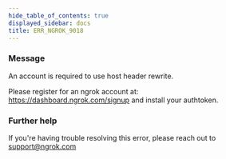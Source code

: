 ```yaml
---
hide_table_of_contents: true
displayed_sidebar: docs
title: ERR_NGROK_9018
---
```


### Message

An account is required to use host header rewrite.

Please register for an ngrok account at: https://dashboard.ngrok.com/signup and install your authtoken.

### Further help

If you're having trouble resolving this error, please reach out to [support@ngrok.com](mailto:support@ngrok.com?subject=Help%20with%20ERR_NGROK_9018)
